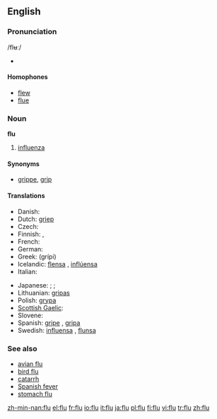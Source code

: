 ==English==

===Pronunciation===
/flʉː/
* {{audio|en-us-flu.ogg|Audio (US)}}

====Homophones====
* [[flew]]
* [[flue]]

===Noun===
'''flu'''

# [[influenza]]

====Synonyms====
* [[grippe]], [[grip]]

====Translations====
{{trans-top}}
* Danish: {{t-|da|influenza|c}}
* Dutch: [[griep]] {{f}}
* Czech: {{t-|cs|chřipka|f}}
* Finnish: {{t+|fi|influenssa}}, {{t-|fi|flunssa}}
* French: {{t+|fr|grippe|f}}
* German: {{t+|de|Grippe|f}}
* Greek: {{t|el|γρίπη|f|sc=Grek}} (grípi)
* Icelandic: [[flensa]] {{f}}, [[inflúensa]] {{f}}
* Italian: {{t+|it|influenza|f}}
{{trans-mid}}
* Japanese: {{qualifier|general}} {{t|ja|sc=Jpan|風邪|tr=kaze}}; {{qualifier|detailed}} {{t|ja|sc=Jpan|ウイルス性の風邪|tr=uirusu-sei no kaze}}; {{qualifier|medical}} {{t|ja|sc=Jpan|流行性感冒|tr=ryūkōsē-kanbō}}
* Lithuanian: [[gripas]] {{m}}
* Polish: [[grypa]] {{f}}
* [[Scottish Gaelic]]: {{t-|gd|cnatan mòr|m|xs=Scottish Gaelic}}
* Slovene: {{t+|sl|gripa|f}}
* Spanish: [[gripe]] {{f}}, [[gripa]] {{f}} {{italbrac|Colombia|Mexico}}
* Swedish: [[influensa]] {{c}}, [[flunsa]] {{c}}
{{trans-bottom}}

===See also===
* [[avian flu]]
* [[bird flu]]
* [[catarrh]]
* [[Spanish fever]]
* [[stomach flu]]

[[zh-min-nan:flu]]
[[el:flu]]
[[fr:flu]]
[[io:flu]]
[[it:flu]]
[[ja:flu]]
[[pl:flu]]
[[fi:flu]]
[[vi:flu]]
[[tr:flu]]
[[zh:flu]]